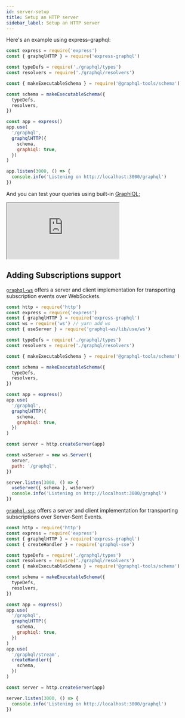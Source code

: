 ```yaml
---
id: server-setup
title: Setup an HTTP server
sidebar_label: Setup an HTTP server
---
```


Here's an example using express-graphql:

```js
const express = require('express')
const { graphqlHTTP } = require('express-graphql')

const typeDefs = require('./graphql/types')
const resolvers = require('./graphql/resolvers')

const { makeExecutableSchema } = require('@graphql-tools/schema')

const schema = makeExecutableSchema({
  typeDefs,
  resolvers,
})

const app = express()
app.use(
  '/graphql',
  graphqlHTTP({
    schema,
    graphiql: true,
  })
)

app.listen(3000, () => {
  console.info('Listening on http://localhost:3000/graphql')
})
```

And you can test your queries using built-in [GraphiQL](https://github.com/graphql/graphiql/tree/master/packages/graphiql);

<iframe
  src="https://codesandbox.io/embed/angry-night-e3x06?autoresize=1&fontsize=14&hidenavigation=1&theme=dark"
  style={{ width: '100%', height: '500px', border: 0, borderRadius: '4px', overflow: 'hidden' }}
  title="express-graphql-tools-example"
  allow="accelerometer; ambient-light-sensor; camera; encrypted-media; geolocation; gyroscope; hid; microphone; midi; payment; usb; vr"
  sandbox="allow-forms allow-modals allow-popups allow-presentation allow-same-origin allow-scripts"
></iframe>

## Adding Subscriptions support

[`graphql-ws`](https://github.com/enisdenjo/graphql-ws) offers a server and client implementation for transporting subscription events over WebSockets.

```js
const http = require('http')
const express = require('express')
const { graphqlHTTP } = require('express-graphql')
const ws = require('ws') // yarn add ws
const { useServer } = require('graphql-ws/lib/use/ws')

const typeDefs = require('./graphql/types')
const resolvers = require('./graphql/resolvers')

const { makeExecutableSchema } = require('@graphql-tools/schema')

const schema = makeExecutableSchema({
  typeDefs,
  resolvers,
})

const app = express()
app.use(
  '/graphql',
  graphqlHTTP({
    schema,
    graphiql: true,
  })
)

const server = http.createServer(app)

const wsServer = new ws.Server({
  server,
  path: '/graphql',
})

server.listen(3000, () => {
  useServer({ schema }, wsServer)
  console.info('Listening on http://localhost:3000/graphql')
})
```

[`graphql-sse`](https://github.com/enisdenjo/graphql-sse) offers a server and client implementation for transporting subscriptions over Server-Sent Events.

```js
const http = require('http')
const express = require('express')
const { graphqlHTTP } = require('express-graphql')
const { createHandler } = require('graphql-sse')

const typeDefs = require('./graphql/types')
const resolvers = require('./graphql/resolvers')
const { makeExecutableSchema } = require('@graphql-tools/schema')

const schema = makeExecutableSchema({
  typeDefs,
  resolvers,
})

const app = express()
app.use(
  '/graphql',
  graphqlHTTP({
    schema,
    graphiql: true,
  })
)
app.use(
  '/graphql/stream',
  createHandler({
    schema,
  })
)

const server = http.createServer(app)

server.listen(3000, () => {
  console.info('Listening on http://localhost:3000/graphql')
})
```
